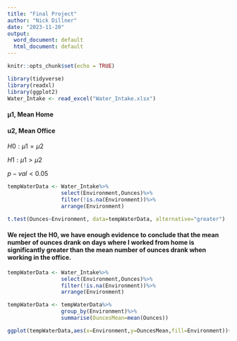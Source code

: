 ---
title: "Final Project"
author: "Nick Dillner"
date: "2023-11-20"
output:
  word_document: default
  html_document: default
---

```{r setup, include=FALSE}
knitr::opts_chunk$set(echo = TRUE)
```

```{r External References,include=FALSE}
library(tidyverse)
library(readxl)
library(ggplot2)
Water_Intake <- read_excel("Water_Intake.xlsx")
```


#### μ1, Mean Home
#### u2, Mean Office

$H0: μ1 = μ2$

$H1: μ1 > μ2$

$p-val < 0.05$
```{r}
tempWaterData <- Water_Intake%>%
                 select(Environment,Ounces)%>%
                 filter(!is.na(Environment))%>%
                 arrange(Environment)

t.test(Ounces~Environment, data=tempWaterData, alternative="greater")
```

#### We reject the H0, we have enough evidence to conclude that the mean number of ounces drank on days where I worked from home is significantly greater than the mean number of ounces drank when working in the office.


```{r}
tempWaterData <- Water_Intake%>%
                 select(Environment,Ounces)%>%
                 filter(!is.na(Environment))%>%
                 arrange(Environment)

tempWaterData <- tempWaterData%>%
                 group_by(Environment)%>%
                 summarise(OuncesMean=mean(Ounces))

ggplot(tempWaterData,aes(x=Environment,y=OuncesMean,fill=Environment))+geom_col(color="black",lwd=1)+geom_text(aes(label=OuncesMean),vjust=2,colour="white")+labs(title="Water Intake",x="Environment",y="Mean Ounces of Water")
```






